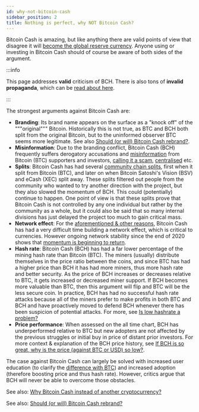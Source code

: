 ```yaml
---
id: why-not-bitcoin-cash
sidebar_position: 2
title: Nothing is perfect, why NOT Bitcoin Cash?
---
```


Bitcoin Cash is amazing, but like anything there are valid points of view that disagree it will [become the global reserve currency](/faqs/Global-Reserve-Currency/what-do-you-mean-global-reserve-currency). Anyone using or investing in Bitcoin Cash should of course be aware of both sides of the argument.

:::info

This page addresses **valid** criticism of BCH. There is also tons of **invalid propaganda**, which can be [read about here](/faqs/BCH-vs-BTC/why-is-there-so-much-propaganda-in-btc).

:::

The strongest arguments against Bitcoin Cash are:

- **Branding**: Its brand name appears on the surface as a "knock off" of the """original""" Bitcoin. Historically this is not true, as BTC and BCH both split from the original Bitcoin, but to the uninformed observer BTC seems more legitimate. See also [Should (or will) Bitcoin Cash rebrand?](/faqs/BCH/will-bitcoin-cash-rebrand).
- **Misinformation**: Due to the branding conflict, Bitcoin Cash (BCH) frequently suffers derogatory accusations and [misinformation](/faqs/BCH-vs-BTC/why-is-there-so-much-propaganda-in-btc) from Bitcoin (BTC) supporters and investors, [calling it a scam](/faqs/Other/whats-with-the-name-bcash), [centralised](/faqs/Decentralisation/is-bitcoin-cash-decentralised) etc.
- **Splits**: Bitcoin Cash has had several [community chain splits](/faqs/Decentralisation/what-is-a-soft-hard-fork), first when it split from Bitcoin (BTC), and later on when Bitcoin Satoshi's Vision (BSV) and eCash (XEC) split away. These splits filtered out people from the community who wanted to try another direction with the project, but they also slowed the momentum of BCH. This could (potentially) continue to happen. One point of view is that these splits prove that Bitcoin Cash is not controlled by any one individual but rather by the community as a whole, but it could also be said that so many internal divisions has just delayed the project too much to gain critical mass.
- **Network effect**: For the [aforementioned & other reasons](/faqs/BCH-vs-BTC/if-bch-is-so-great-why-is-the-price-low), Bitcoin Cash has had a very difficult time building a network effect, which is critical to currencies. However ongoing network stability since the end of 2020 shows that [momentum is beginning to return](/faqs/Other/is-bitcoin-cash-dead).
- **Hash rate**: Bitcoin Cash (BCH) has had a far lower percentage of the mining hash rate than Bitcoin (BTC). The miners (usually) distribute themselves in the price ratio between the coins, and since BTC has had a higher price than BCH it has had more miners, thus more hash rate and better security. As the price of BCH increases or decreases relative to BTC, it gets increased or decreased miner support. If BCH becomes more valuable than BTC, then this argument will flip and BTC will be the less secure coin. In practice, BCH has had no successful hash rate attacks because all of the miners prefer to make profits in both BTC and BCH and have proactively moved to defend BCH whenever there has been suspicion of potential attacks. For more, see [Is low hashrate a problem?](/faqs/BCH-vs-BTC/is-low-hashrate-a-problem)
- **Price performance**: When assessed on the all time chart, BCH has underperformed relative to BTC but new adopters are not affected by the previous struggles or initial buy in price of distant prior investors. For more context & explanation of the BCH price history, see [If BCH is so great, why is the price (against BTC or USD) so low?](/faqs/BCH-vs-BTC/if-bch-is-so-great-why-is-the-price-low).

The case against Bitcoin Cash can largely be solved with increased user education (to clarify the [difference with BTC](/faqs/BCH-vs-BTC/is-bch-just-btc-with-larger-blocks)) and increased adoption (therefore boosting price and thus hash rate). However, critics argue that BCH will never be able to overcome those obstacles.

See also: [Why Bitcoin Cash instead of another cryptocurrency?](/faqs/BCH/why-bitcoin-cash)

See also: [Should (or will) Bitcoin Cash rebrand?](/faqs/BCH/will-bitcoin-cash-rebrand)
